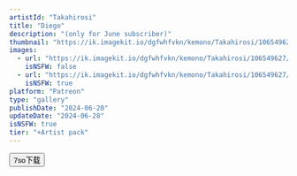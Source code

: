 ```yaml
---
artistId: "Takahirosi"
title: "Diego"
description: "(only for June subscriber)"
thumbnail: "https://ik.imagekit.io/dgfwhfvkn/kemono/Takahirosi/106549627/p25_3_ori_1_OR3EELtXaq.avif?updatedAt=1737566356596"
images:
  - url: "https://ik.imagekit.io/dgfwhfvkn/kemono/Takahirosi/106549627/p25_3_ori_1_OR3EELtXaq.avif?updatedAt=1737566356596"
    isNSFW: false
  - url: "https://ik.imagekit.io/dgfwhfvkn/kemono/Takahirosi/106549627/p25_3_ori_8_3fnoH73s9.avif?updatedAt=1737566360262"
    isNSFW: true
platform: "Patreon"
type: "gallery"
publishDate: "2024-06-20"
updateDate: "2024-06-28"
isNSFW: true
tier: "+Artist pack"
---
```



<Button
      isExternal
      isBlock
      variant="flat"
      color="foreground"
      as={Link}
      href="https://pan.7so.top/f/A6QxSE/_3_DIEGO.7z"
    >
      7so下载
    </Button>
